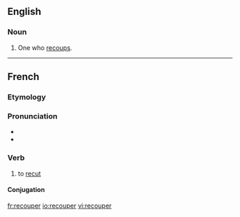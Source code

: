 ==English==

===Noun===
{{en-noun}}

# One who [[recoup]]s.

----

==French==

===Etymology===
{{prefix|re|couper|lang=fr}}

===Pronunciation===
* {{IPA|/ʁǝ.ku.pe/|lang=fr}}
* {{homophones|recoupai|recoupez|recoupé|recoupée|recoupées|recoupés}}

===Verb===
{{fr-verb}}

# {{transitive}} to [[recut]]

====Conjugation====
{{fr-conj-er|recoup|avoir}}

[[fr:recouper]]
[[io:recouper]]
[[vi:recouper]]